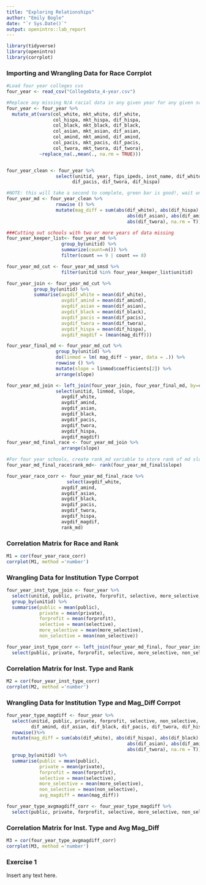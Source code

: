 ```yaml
---
title: "Exploring Relationships"
author: "Emily Bogle"
date: "`r Sys.Date()`"
output: openintro::lab_report
---
```


```r
library(tidyverse)
library(openintro)
library(corrplot)
```

### Importing and Wrangling Data for Race Corrplot

```r
#Load four year colleges cvs
four_year <- read_csv("CollegeData_4-year.csv")

#Replace any missing N/A racial data in any given year for any given school with average of other years data
four_year <- four_year %>%
  mutate_at(vars(col_white, mkt_white, dif_white,
                 col_hispa, mkt_hispa, dif_hispa,
                 col_black, mkt_black, dif_black,
                 col_asian, mkt_asian, dif_asian,
                 col_amind, mkt_amind, dif_amind,
                 col_pacis, mkt_pacis, dif_pacis,
                 col_twora, mkt_twora, dif_twora), 
            ~replace_na(.,mean(., na.rm = TRUE)))


four_year_clean <- four_year %>%
                  select(unitid, year, fips_ipeds, inst_name, dif_white, dif_amind, dif_asian, dif_black,
                        dif_pacis, dif_twora, dif_hispa)

#NOTE: this will take a second to complete, green bar is good!, wait until it disappears 
four_year_md <- four_year_clean %>%
                  rowwise () %>%
                  mutate(mag_diff = sum(abs(dif_white), abs(dif_hispa), abs(dif_black),
                                            abs(dif_asian), abs(dif_amind), abs(dif_pacis),
                                            abs(dif_twora), na.rm = T))

###Cutting out schools with two or more years of data missing
four_year_keeper_list<- four_year_md %>%
                    group_by(unitid) %>%
                    summarize(count=n()) %>%
                    filter(count == 9 | count == 8)

four_year_md_cut <- four_year_md_smsd %>%
                    filter(unitid %in% four_year_keeper_list$unitid)

four_year_join <- four_year_md_cut %>%
          group_by(unitid) %>%
          summarise(avgdif_white = mean(dif_white), 
                    avgdif_amind = mean(dif_amind),
                    avgdif_asian = mean(dif_asian),
                    avgdif_black = mean(dif_black),
                    avgdif_pacis = mean(dif_pacis),
                    avgdif_twora = mean(dif_twora),
                    avgdif_hispa = mean(dif_hispa),
                    avgdif_magdif = (mean(mag_diff)))

four_year_final_md <- four_year_md_cut %>%   
                  group_by(unitid) %>%
                  do(linmod = lm( mag_diff ~ year, data = .)) %>%
                  rowwise () %>%
                  mutate(slope = linmod$coefficients[2]) %>%
                  arrange(slope)

four_year_md_join <- left_join(four_year_join, four_year_final_md, by=c('unitid'='unitid')) %>%
                  select(unitid, linmod, slope,
                    avgdif_white, 
                    avgdif_amind,
                    avgdif_asian,
                    avgdif_black,
                    avgdif_pacis,
                    avgdif_twora,
                    avgdif_hispa,
                    avgdif_magdif)
four_year_md_final_race <- four_year_md_join %>%
                    arrange(slope)

#For four year schools, create rank_md variable to store rank of md slopes across schools.
four_year_md_final_race$rank_md<- rank(four_year_md_final$slope)

four_year_race_corr <- four_year_md_final_race %>%
                      select(avgdif_white, 
                    avgdif_amind,
                    avgdif_asian,
                    avgdif_black,
                    avgdif_pacis,
                    avgdif_twora,
                    avgdif_hispa,
                    avgdif_magdif,
                    rank_md)
```

### Correlation Matrix for Race and Rank

```r
M1 = cor(four_year_race_corr)
corrplot(M1, method ='number')
```

### Wrangling Data for Institution Type Corrpot


```r
four_year_inst_type_join <- four_year %>%
  select(unitid, public, private, forprofit, selective, more_selective, non_selective) %>%
  group_by(unitid) %>%
  summarise(public = mean(public),
            private = mean(private),
            forprofit = mean(forprofit),
            selective = mean(selective),
            more_selective = mean(more_selective),
            non_selective = mean(non_selective))

four_year_inst_type_corr <- left_join(four_year_md_final, four_year_inst_type_join, by=c('unitid'='unitid')) %>%
  select(public, private, forprofit, selective, more_selective, non_selective, rank_md)

```

### Correlation Matrix for Inst. Type and Rank

```r
M2 = cor(four_year_inst_type_corr)
corrplot(M2, method ='number')
```

### Wrangling Data for Institution Type and Mag_Diff Corrpot


```r
four_year_type_magdiff <- four_year %>%
  select(unitid, public, private, forprofit, selective, non_selective, more_selective, dif_white, 
         dif_amind, dif_asian, dif_black, dif_pacis, dif_twora, dif_hispa) %>%
  rowwise()%>%
  mutate(mag_diff = sum(abs(dif_white), abs(dif_hispa), abs(dif_black),
                                            abs(dif_asian), abs(dif_amind), abs(dif_pacis),
                                            abs(dif_twora), na.rm = T)) %>%
  group_by(unitid) %>%
  summarise(public = mean(public),
            private = mean(private),
            forprofit = mean(forprofit),
            selective = mean(selective),
            more_selective = mean(more_selective),
            non_selective = mean(non_selective),
            avg_magdiff = mean(mag_diff))

four_year_type_avgmagdiff_corr <- four_year_type_magdiff %>%
  select(public, private, forprofit, selective, more_selective, non_selective, avg_magdiff)

```

### Correlation Matrix for Inst. Type and Avg Mag_Diff

```r
M3 = cor(four_year_type_avgmagdiff_corr)
corrplot(M3, method ='number')
```

### Exercise 1

Insert any text here.

```r

```


